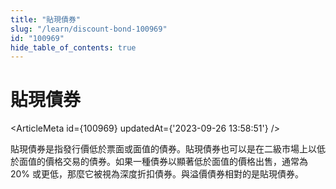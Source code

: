 ```yaml
---
title: "貼現債券"
slug: "/learn/discount-bond-100969"
id: "100969"
hide_table_of_contents: true
---
```



# 貼現債券

<ArticleMeta id={100969} updatedAt={'2023-09-26 13:58:51'} />
<div className='border-solid border-b border-t-0 my-4 border-[var(--ifm-color-gray-300)]' />

貼現債券是指發行價低於票面或面值的債券。貼現債券也可以是在二級市場上以低於面值的價格交易的債券。如果一種債券以顯著低於面值的價格出售，通常為 20% 或更低，那麼它被視為深度折扣債券。與溢價債券相對的是貼現債券。
